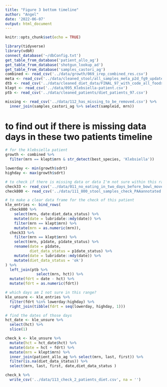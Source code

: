 ```yaml
---
title: "Figure 3 bottom timeline"
author: "Angel"
date: '2022-06-07'
output: html_document
---
```


```r
knitr::opts_chunk$set(echo = TRUE)
```

```r
library(tidyverse)
library(vdbR)
connect_database('~/dbConfig.txt')
get_table_from_database('patient_allo_ag')
get_table_from_database('shotgun_lookup_ad')
get_table_from_database('samples_castori_ag')
combined <- read_csv('../data/growth/069_irep_combined_res.csv')
meta <- read_csv('../data/cleaned_stool/all_samples_meta_p2d_fg9_updated.csv')
dtb <- read_csv('../data/cleaned_diet_data/FINAL_97_with_code_all_foods_drt_with_EN_finalized.csv')
klept <- read_csv('../data/095_Klebsiella-patient.csv')
ptb <- read_csv('../data/cleaned_patients/diet_patients_97.csv')
```

```r
missing <- read_csv('../data/112_has_missing_to_be_removed.csv') %>% 
  inner_join(samples_castori_ag %>% select(sampleid, mrn))
```

# to find out if there is missing data days in these two patients timeline

```r
# for the klebsiella patient
growth <- combined %>% 
  filter(mrn == klept$mrn & str_detect(best_species, 'Klebsiella'))

lowerday <- min(growth$sdrt)
highday <- max(growth$sdrt)

# to check if there is missing data or data I'm not sure within this range
check33 <- read_csv('../data/011_no_eating_in_two_days_before_bowl_movement_PAAannotated.csv')
check800 <- read_csv('../data/111_800_stool_samples_check_PAAannotated.csv')

# to make a clear data frame for the check of this patient
kle_entries <- bind_rows(
  check800 %>% 
    select(mrn, date:diet_data_status) %>% 
    mutate(date = lubridate::mdy(date)) %>% 
    filter(mrn == klept$mrn) %>% 
    mutate(mrn = as.numeric(mrn)),
  check33 %>% 
    filter(mrn == klept$mrn) %>% 
    select(mrn, p1date, p1date_status) %>% 
    rename(date = p1date,
           diet_data_status = p1date_status) %>% 
    mutate(date = lubridate::mdy(date)) %>% 
    mutate(diet_data_status = 'ok')
) %>% 
  left_join(ptb %>% 
              select(mrn, hct)) %>% 
  mutate(fdrt = date - hct) %>% 
  mutate(fdrt = as.numeric(fdrt))

# which days am I not sure in this range?
kle_unsure <- kle_entries %>% 
  filter(fdrt %in% lowerday:highday) %>% 
  right_join(tibble(fdrt = seq(lowerday, highday, 1)))

# find the dates of those days
hct_date <- kle_unsure %>% 
  select(hct) %>% 
  slice(1)

check_k <- kle_unsure %>% 
  mutate(hct = hct_date$hct) %>% 
  mutate(date = hct + fdrt) %>% 
  mutate(mrn = klept$mrn) %>% 
  inner_join(patient_allo_ag %>% select(mrn, last, first)) %>% 
  filter(is.na(diet_data_status)) %>% 
  select(mrn, last, first, date,diet_data_status )

check_k %>% 
  write_csv('../data/113_check_2_patients_diet.csv', na = '')
```